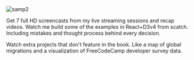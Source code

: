 
<img src={Sample2} alt="samp2" />

Get 7 full HD screencasts from my live streaming sessions and recap videos.
Watch me build some of the examples in React+D3v4 from scatch. Including
mistakes and thought process behind every decision.

Watch extra projects that don't feature in the book. Like a map of global
migrations and a visualization of FreeCodeCamp developer survey data.

<ReadChapter />
